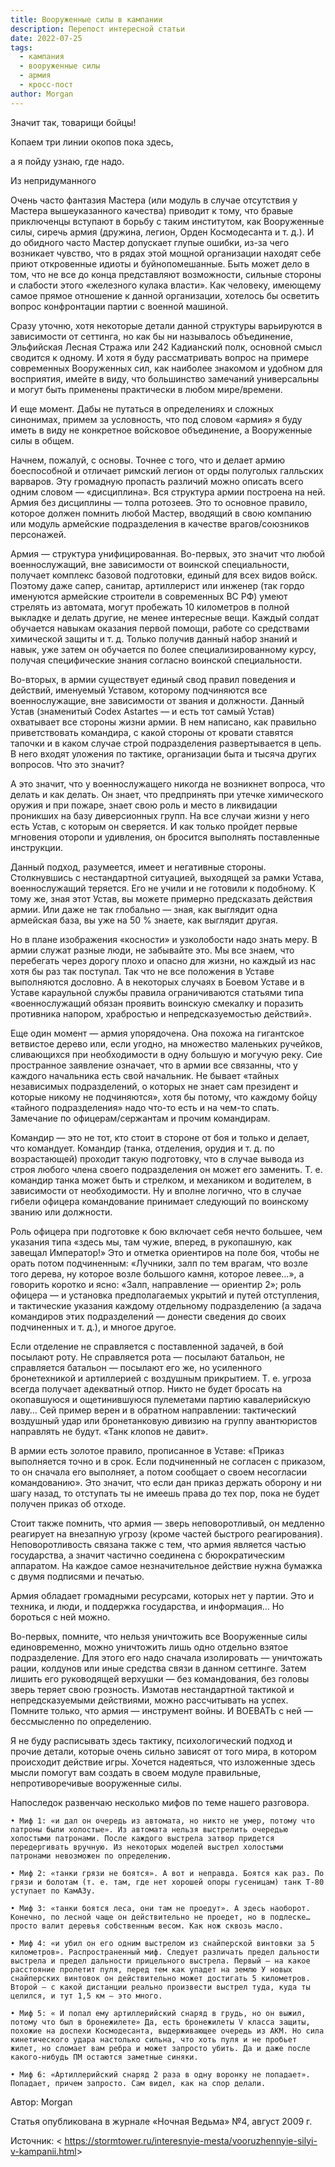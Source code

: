 ```yaml
---
title: Вооруженные силы в кампании
description: Перепост интересной статьи
date: 2022-07-25
tags:
  - кампания
  - вооруженные силы
  - армия
  - кросс-пост
author: Morgan
---
```


Значит так, товарищи бойцы!

Копаем три линии окопов пока здесь,

а я пойду узнаю, где надо.

Из непридуманного

Очень часто фантазия Мастера (или модуль в случае отсутствия у Мастера вышеуказанного качества) приводит к тому, что бравые приключенцы вступают в борьбу с таким институтом, как Вооруженные силы, сиречь армия (дружина, легион, Орден Космодесанта и т. д.). И до обидного часто Мастер допускает глупые ошибки, из-за чего возникает чувство, что в рядах этой мощной организации находят себе приют откровенные идиоты и буйнопомешанные. Быть может дело в том, что не все до конца представляют возможности, сильные стороны и слабости этого «железного кулака власти». Как человеку, имеющему самое прямое отношение к данной организации, хотелось бы осветить вопрос конфронтации партии с военной машиной.

Сразу уточню, хотя некоторые детали данной структуры варьируются в зависимости от сеттинга, но как бы ни называлось объединение, Эльфийская Лесная Стража или 242 Кадианский полк, основной смысл сводится к одному. И хотя я буду рассматривать вопрос на примере современных Вооруженных сил, как наиболее знакомом и удобном для восприятия, имейте в виду, что большинство замечаний универсальны и могут быть применены практически в любом мире/времени.

И еще момент. Дабы не путаться в определениях и сложных синонимах, примем за условность, что под словом «армия» я буду иметь в виду не конкретное войсковое объединение, а Вооруженные силы в общем.

Начнем, пожалуй, с основы. Точнее с того, что и делает армию боеспособной и отличает римский легион от орды полуголых галльских варваров. Эту громадную пропасть различий можно описать всего одним словом — «дисциплина». Вся структура армии построена на ней. Армия без дисциплины — толпа ротозеев. Это то основное правило, которое должен помнить любой Мастер, вводящий в свою компанию или модуль армейские подразделения в качестве врагов/союзников персонажей.

Армия — структура унифицированная. Во-первых, это значит что любой военнослужащий, вне зависимости от воинской специальности, получает комплекс базовой подготовки, единый для всех видов войск. Поэтому даже сапер, санитар, артиллерист или инженер (так гордо именуются армейские строители в современных ВС РФ) умеют стрелять из автомата, могут пробежать 10 километров в полной выкладке и делать другие, не менее интересные вещи. Каждый солдат обучается навыкам оказания первой помощи, работе со средствами химической защиты и т. д. Только получив данный набор знаний и навык, уже затем он обучается по более специализированному курсу, получая специфические знания согласно воинской специальности.

Во-вторых, в армии существует единый свод правил поведения и действий, именуемый Уставом, которому подчиняются все военнослужащие, вне зависимости от звания и должности. Данный Устав (знаменитый Codex Astartes — и есть тот самый Устав) охватывает все стороны жизни армии. В нем написано, как правильно приветствовать командира, с какой стороны от кровати ставятся тапочки и в каком случае строй подразделения развертывается в цепь. В него входят уложения по тактике, организации быта и тысяча других вопросов. Что это значит?

А это значит, что у военнослужащего никогда не возникнет вопроса, что делать и как делать. Он знает, что предпринять при утечке химического оружия и при пожаре, знает свою роль и место в ликвидации проникших на базу диверсионных групп. На все случаи жизни у него есть Устав, с которым он сверяется. И как только пройдет первые мгновения оторопи и удивления, он бросится выполнять поставленные инструкции.

Данный подход, разумеется, имеет и негативные стороны. Столкнувшись с нестандартной ситуацией, выходящей за рамки Устава, военнослужащий теряется. Его не учили и не готовили к подобному. К тому же, зная этот Устав, вы можете примерно предсказать действия армии. Или даже не так глобально — зная, как выглядит одна армейская база, вы уже на 50 % знаете, как выглядит другая.

Но в плане изображения «косности» и узколобости надо знать меру. В армии служат разные люди, не забывайте это. Мы все знаем, что перебегать через дорогу плохо и опасно для жизни, но каждый из нас хотя бы раз так поступал. Так что не все положения в Уставе выполняются дословно. А в некоторых случаях в Боевом Уставе и в Уставе караульной службы правила ограничиваются статьями типа «военнослужащий обязан проявить воинскую смекалку и поразить противника напором, храбростью и непредсказуемостью действий».

Еще один момент — армия упорядочена. Она похожа на гигантское ветвистое дерево или, если угодно, на множество маленьких ручейков, сливающихся при необходимости в одну большую и могучую реку. Сие пространное заявление означает, что в армии все связанны, что у каждого начальника есть свой начальник. Не бывает «тайных независимых подразделений, о которых не знает сам президент и которые никому не подчиняются», хотя бы потому, что каждому бойцу «тайного подразделения» надо что-то есть и на чем-то спать. Замечание по офицерам/сержантам и прочим командирам.

Командир — это не тот, кто стоит в стороне от боя и только и делает, что командует. Командир (танка, отделения, орудия и т. д. по возрастающей) проходит такую подготовку, что в случае вывода из строя любого члена своего подразделения он может его заменить. Т. е. командир танка может быть и стрелком, и механиком и водителем, в зависимости от необходимости. Ну и вполне логично, что в случае гибели офицера командование принимает следующий по воинскому званию или должности.

Роль офицера при подготовке к бою включает себя нечто большее, чем указания типа «здесь мы, там чужие, вперед, в рукопашную, как завещал Император!» Это и отметка ориентиров на поле боя, чтобы не орать потом подчиненным: «Лучники, залп по тем врагам, что возле того дерева, ну которое возле большого камня, которое левее…», а говорить коротко и ясно: «Залп, направление — ориентир 2»; роль офицера — и установка предполагаемых укрытий и путей отступления, и тактические указания каждому отдельному подразделению (а задача командиров этих подразделений — донести сведения до своих подчиненных и т. д.), и многое другое.

Если отделение не справляется с поставленной задачей, в бой посылают роту. Не справляется рота — посылают батальон, не справляется батальон — посылают его же, но усиленного бронетехникой и артиллерией с воздушным прикрытием. Т. е. угроза всегда получает адекватный отпор. Никто не будет бросать на окопавшуюся и ощетинившуюся пулеметами партию кавалерийскую лаву… Сей пример верен и в обратном направлении: тактический воздушный удар или бронетанковую дивизию на группу авантюристов направлять не будут. «Танк клопов не давит». 

В армии есть золотое правило, прописанное в Уставе: «Приказ выполняется точно и в срок. Если подчиненный не согласен с приказом, то он сначала его выполняет, а потом сообщает о своем несогласии командованию». Это значит, что если дан приказ держать оборону и ни шагу назад, то отступать ты не имеешь права до тех пор, пока не будет получен приказ об отходе.

Стоит также помнить, что армия — зверь неповоротливый, он медленно реагирует на внезапную угрозу (кроме частей быстрого реагирования). Неповоротливость связана также с тем, что армия является частью государства, а значит частично соединена с бюрократическим аппаратом. На каждое самое незначительное действие нужна бумажка с двумя подписями и печатью.

Армия обладает громадными ресурсами, которых нет у партии. Это и техника, и люди, и поддержка государства, и информация… Но бороться с ней можно.

Во-первых, помните, что нельзя уничтожить все Вооруженные силы единовременно, можно уничтожить лишь одно отдельно взятое подразделение. Для этого его надо сначала изолировать — уничтожать рации, колдунов или иные средства связи в данном сеттинге. Затем лишить его руководящей верхушки — без командования, без головы зверь теряет свою грозность. Измотав нестандартной тактикой и непредсказуемыми действиями, можно рассчитывать на успех. Помните только, что армия — инструмент войны. И ВОЕВАТЬ с ней — бессмысленно по определению.

Я не буду расписывать здесь тактику, психологический подход и прочие детали, которые очень сильно зависят от того мира, в котором происходит действие игры. Хочется надеяться, что изложенные здесь мысли помогут вам создать в своем модуле правильные, непротиворечивые вооруженные силы.

Напоследок развенчаю несколько мифов по теме нашего разговора.

    • Миф 1: «и дал он очередь из автомата, но никто не умер, потому что патроны были холостые». Из автомата нельзя выстрелить очередью холостыми патронами. После каждого выстрела затвор придется передергивать вручную. Из некоторых моделей выстрел холостыми патронами невозможен по определению.

    • Миф 2: «танки грязи не боятся». А вот и неправда. Боятся как раз. По грязи и болотам (т. е. там, где нет хорошей опоры гусеницам) танк Т-80 уступает по КамАЗу.

    • Миф 3: «танки боятся леса, они там не проедут». А здесь наоборот. Конечно, по лесной чаще он действительно не проедет, но в подлеске… просто валит деревья собственным весом. Как нож сквозь масло.

    • Миф 4: «и убил он его одним выстрелом из снайперской винтовки за 5 километров». Распространенный миф. Следует различать предел дальности выстрела и предел дальности прицельного выстрела. Первый — на какое расстояние пролетит пуля, перед тем как упадет на землю У новых снайперских винтовок он действительно может достигать 5 километров. Второй — с какой дистанции реально произвести выстрел туда, куда ты целился, и тут 1,5 км — это много.

    • Миф 5: « И попал ему артиллерийский снаряд в грудь, но он выжил, потому что был в бронежилете» Да, есть бронежилеты V класса защиты, похожие на доспехи Космодесанта, выдерживающее очередь из АКМ. Но сила кинетического удара настолько сильна, что хоть пуля и не пробьет жилет, но сломает вам ребра и может запросто убить. Да и даже после какого-нибудь ПМ остаются заметные синяки.

    • Миф 6: «Артиллерийский снаряд 2 раза в одну воронку не попадает». Попадает, причем запросто. Сам видел, как на спор делали.

Автор: Morgan

Статья опубликована в журнале «Ночная Ведьма» №4, август 2009 г.

Источник: < https://stormtower.ru/interesnyie-mesta/vooruzhennyie-silyi-v-kampanii.html&gt;